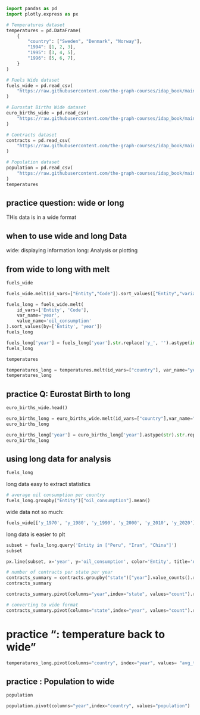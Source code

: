 


```python
import pandas as pd
import plotly.express as px

```


```python
# Temperatures dataset
temperatures = pd.DataFrame(
    {
        "country": ["Sweden", "Denmark", "Norway"],
        "1994": [1, 2, 3],
        "1995": [3, 4, 5],
        "1996": [5, 6, 7],
    }
)

# Fuels Wide dataset
fuels_wide = pd.read_csv(
    "https://raw.githubusercontent.com/the-graph-courses/idap_book/main/data/oil_per_capita_wide.csv"
)

# Eurostat Births Wide dataset
euro_births_wide = pd.read_csv(
    "https://raw.githubusercontent.com/the-graph-courses/idap_book/main/data/euro_births_wide.csv"
)

# Contracts dataset
contracts = pd.read_csv(
    "https://raw.githubusercontent.com/the-graph-courses/idap_book/main/data/chicago_contracts_20_23.csv"
)

# Population dataset
population = pd.read_csv(
    "https://raw.githubusercontent.com/the-graph-courses/idap_book/main/data/tidyr_population.csv"
)
temperatures
```


## practice question: wide or long
THis data is in a wide format



## when to use wide and long Data
wide: displaying information
long: Analysis or plotting

## from wide to long with melt

```python
fuels_wide
```


```python
fuels_wide.melt(id_vars=["Entity","Code"]).sort_values(["Entity","variable"])
```


```python
fuels_long = fuels_wide.melt(
    id_vars=['Entity', 'Code'],
    var_name='year',
    value_name='oil_consumption'
).sort_values(by=['Entity', 'year'])
fuels_long
```


```python
fuels_long['year'] = fuels_long['year'].str.replace('y_', '').astype(int)
fuels_long
```



```python
temperatures
```


```python
temperatures_long = temperatures.melt(id_vars=["country"], var_name="year", value_name="avg_temp")
temperatures_long
```


## practice Q: Eurostat Birth to long

```python
euro_births_wide.head()
```

```python
euro_births_long = euro_births_wide.melt(id_vars=["country"],var_name="year",value_name="births_count")
euro_births_long
```


```python
euro_births_long['year'] = euro_births_long['year'].astype(str).str.replace('X', '', regex=True).astype(int)
euro_births_long
```

## using long data for analysis


```python
fuels_long
```

long data easy to extract statistics

```python
# average oil consumption per country
fuels_long.groupby("Entity")["oil_consumption"].mean()
```

wide data not so much:

```python
fuels_wide[['y_1970', 'y_1980', 'y_1990', 'y_2000', 'y_2010', 'y_2020']].mean(axis=1)
```

long data is easier to plt



```python
subset = fuels_long.query('Entity in ["Peru", "Iran", "China"]')
subset
```


```python
px.line(subset, x='year', y='oil_consumption', color='Entity', title='Average Fossil Fuel Consumption per Country')
```



```python
# number of contracts per state per year
contracts_summary = contracts.groupby("state")["year"].value_counts().reset_index()
contracts_summary
```


```python
contracts_summary.pivot(columns="year",index="state", values="count").reset_index()
```


```python
# converting to wide format
contracts_summary.pivot(columns="state",index="year", values="count").reset_index()
```


# practice ": temperature back to wide"

```python
temperatures_long.pivot(columns="country", index="year", values= "avg_temp")
```

## practice : Population to wide 

```python
population
```


```python
population.pivot(columns="year",index="country", values="population")
```